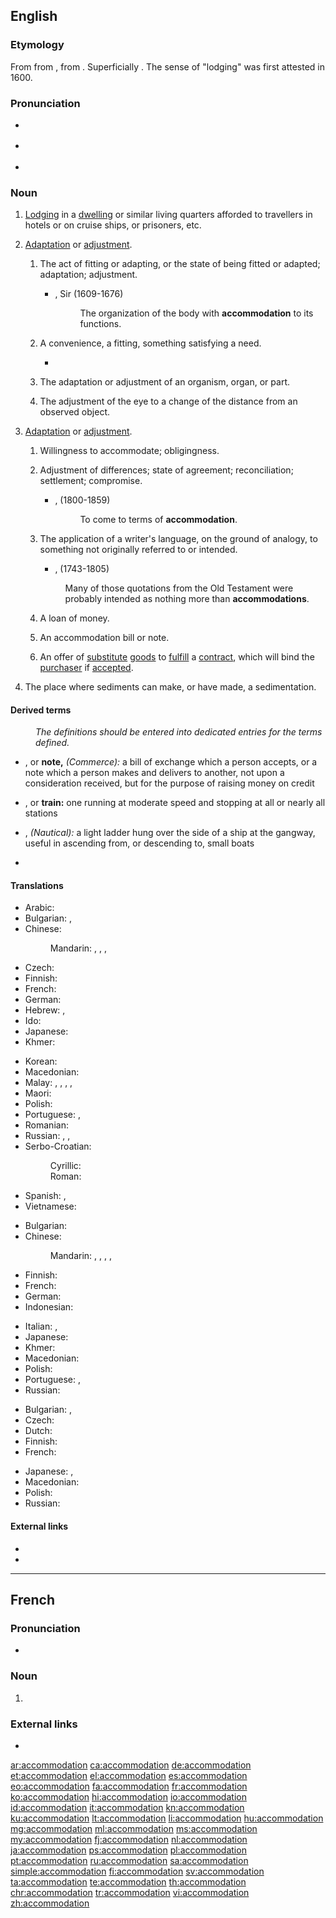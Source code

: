==English==
{{wikipedia|dab=accommodation}}
{{Webster 1913}}

===Etymology===
From {{etyl|fr|en}} {{m|fr|accommodation}} from {{etyl|la|en}} {{m|la|accommodātiō||adjustment, accommodation, compliance}}, from {{m|la|accommodō||adapt, put in order}}. Superficially {{suffix|accommodate|tion|lang=en}}. The sense of "lodging" was first attested in 1600.

===Pronunciation===
* {{a|UK}} {{IPA|/ə.ˌkɒm.ə.ˈdeɪ.ʃən/|lang=en}}
* {{a|US}} {{IPA|/ə.ˌkɑm.ə.ˈdeɪ.ʃən/|lang=en}}
* {{rhymes|eɪʃən|lang=en}}

===Noun===
{{en-noun|~}}

# {{senseid|en|lodging}} {{label|en|chiefly|British|usually|a mass noun}} [[lodging|Lodging]] in a [[dwelling]] or similar living quarters afforded to travellers in hotels or on cruise ships, or prisoners, etc.
# {{label|en|physical}} [[adaptation|Adaptation]] or [[adjustment]].
## {{label|en|countable|uncountable|followed by ''to''}} The act of fitting or adapting, or the state of being fitted or adapted; adaptation; adjustment.
##* {{rfdate}}, Sir {{w|Matthew Hale (jurist)|Matthew Hale}} (1609-1676)
##*: The organization of the body with '''accommodation''' to its functions.
## {{label|en|countable|uncountable}} A convenience, a fitting, something satisfying a need.
##* {{quote-book|year=1898|author={{w|Winston Churchill (novelist)|Winston Churchill}}
|title={{w|The Celebrity}}|chapter=10
|passage=Mr. Cooke had had a sloop yacht built at Far Harbor, the completion of which had been delayed, and which was but just delivered. […] The Maria had a cabin, which was finished in hard wood and yellow plush, and '''accommodations''' for keeping things cold.}}
## {{label|en|countable|physiology|biology}} The adaptation or adjustment of an organism, organ, or part.
## {{label|en|countable|medical}} The adjustment of the eye to a change of the distance from an observed object.
# {{label|en|personal}} [[adaptation|Adaptation]] or [[adjustment]].
## {{label|en|countable|uncountable}} Willingness to accommodate; obligingness.
## {{label|en|countable|uncountable}} Adjustment of differences; state of agreement; reconciliation; settlement; compromise.
##* {{rfdate}}, {{w|Thomas Babington Macaulay, 1st Baron Macaulay|Thomas Macaulay}} (1800-1859)
##*: To come to terms of '''accommodation'''.
## {{label|en|countable}} The application of a writer's language, on the ground of analogy, to something not originally referred to or intended.
##* {{rfdate}}, {{w|William Paley}} (1743-1805)
##: Many of those quotations from the Old Testament were probably intended as nothing more than '''accommodations'''.
## {{label|en|countable|commerce}} A loan of money.
## {{label|en|countable|commerce}} An accommodation bill or note.
## {{label|en|countable|legal}} An offer of [[substitute]] [[goods]] to [[fulfill]] a [[contract]], which will bind the [[purchaser]] if [[accepted]].
# {{label|en|countable|geology}} The place where sediments can make, or have made, a sedimentation.

====Derived terms====
: ''The definitions should be entered into dedicated entries for the terms defined.''
* {{l|en|accommodation bill}}, or '''note,''' ''(Commerce):'' a bill of exchange which a person accepts, or a note which a person makes and delivers to another, not upon a consideration received, but for the purpose of raising money on credit
* {{l|en|accommodation coach}}, or '''train:''' one running at moderate speed and stopping at all or nearly all stations
* {{l|en|accommodation ladder}}, ''(Nautical):'' a light ladder hung over the side of a ship at the gangway, useful in ascending from, or descending to, small boats
* {{l|en|holiday accommodation}}

====Translations====
{{trans-top|lodging}}
* Arabic: {{t|ar|الإِقَامَة}}
* Bulgarian: {{t+|bg|квартира}}, {{t+|bg|жилище}}
* Chinese:
*: Mandarin: {{t|cmn|住處|sc=Hani}}, {{t+|cmn|住处|tr=zhùchù|sc=Hani}}, {{t+|cmn|膳宿|tr=shànsù|sc=Hani}}, {{t+|cmn|住宿|tr=zhùsù|sc=Hani}}
* Czech: {{t|cs|ubytování|n}}
* Finnish: {{t+|fi|majoitus}}
* French: {{t+|fr|hébergement}}
* German: {{t+|de|Unterkunft|f}}
* Hebrew: {{t+|he|לִינָה|f|tr=liná|sc=Hebr}}, {{t+|he|מְגוּרִים|m-p|tr=megurím}}
* Ido: {{t+|io|lojeyo}}
* Japanese: {{t+|ja|宿泊|tr=しゅくはく, shukuhaku}}
* Khmer: {{t-needed|km}}
{{trans-mid}}
* Korean: {{t|ko|숙박|sc=Kore}}
* Macedonian: {{t|mk|сместување|n|tr=smestúvanje}}
* Malay: {{t|ms|penginapan}}, {{t|ms|pemalaman}}, {{t|ms|permalaman}}, {{t|ms|lojing}}, {{t|ms|akomodasi}}
* Maori: {{t|mi|wharenoho}}
* Polish: {{t|pl|zakwaterowanie|n}}
* Portuguese: {{t+|pt|alojamento|m}}, {{t+|pt|hospedagem|f}}
* Romanian: {{t+|ro|cazare|f}}
* Russian: {{t+|ru|жильё|n}}, {{qualifier|military}} {{t+|ru|расквартирова́ние|n}}, {{t+|ru|жили́ще|n}}
* Serbo-Croatian:
*: Cyrillic: {{t|sh|смјештај|m}}
*: Roman: {{t+|sh|smještaj|m}}
* Spanish: {{t+|es|alojamiento|m}}, {{t+|es|hospedaje|m}}
* Vietnamese: {{t-needed|vi}}
{{trans-bottom}}

{{trans-top|state of being fitted and adapted}}
* Bulgarian: {{t+|bg|приспособяване}}
* Chinese:
*: Mandarin: {{t|cmn|適應|sc=Hani}}, {{t+|cmn|适应|tr=shìyìng|sc=Hani}}, {{t+|cmn|調節|sc=Hani}}, {{t+|cmn|调节|tr=tiáojié|sc=Hani}}, {{t+|cmn|和解|tr=héjiě|sc=Hani}}
* Finnish: {{t+|fi|soveltuminen}}
* French: {{t+|fr|accommodation}}
* German: {{t+|de|Anpassung}}
* Indonesian: {{t+|id|akomodasi}}
{{trans-mid}}
* Italian: {{t+|it|sistemazione}}, {{t+|it|alloggio}}
* Japanese: {{t+|ja|設備|tr=setsubi}}
* Khmer: {{t-needed|km}}
* Macedonian: {{t|mk|прилагодување|n|tr=prilagodúvanje}}
* Polish: {{t+|pl|przystosowanie|n}}
* Portuguese: {{t|pt|acomodamento|m}}, {{t+|pt|acomodação|f}}
* Russian: {{t+|ru|согласова́ние|n}}
{{trans-bottom}}

{{trans-top|adjustment of the eye}}
* Bulgarian: {{t+|bg|приспособяване}}, {{t+|bg|привикване}}
* Czech: {{t+|cs|akomodace|f}}
* Dutch: {{t+|nl|accommodatie|f}}
* Finnish: {{t+|fi|sopeutuminen}}
* French: {{t+|fr|accommodation}}
{{trans-mid}}
* Japanese: {{t+|ja|調節|tr=chōsetsu}}, {{t+|ja|調整|tr=chōsei}}
* Macedonian: {{t|mk|привикнување|n|tr=priviknúvanje}}
* Polish: {{t+|pl|akomodacja|f}}
* Russian: {{t+|ru|аккомода́ция|f}}
{{trans-bottom}}

====External links====
* {{R:Webster 1913}}
* {{R:OneLook}}

----

==French==

===Pronunciation===
* {{audio|Fr-accommodation.ogg|audio|lang=fr}}

===Noun===
{{fr-noun|f}}

# {{l|en|accommodation}}

===External links===
* {{R:TLFi}}

[[ar:accommodation]]
[[ca:accommodation]]
[[de:accommodation]]
[[et:accommodation]]
[[el:accommodation]]
[[es:accommodation]]
[[eo:accommodation]]
[[fa:accommodation]]
[[fr:accommodation]]
[[ko:accommodation]]
[[hi:accommodation]]
[[io:accommodation]]
[[id:accommodation]]
[[it:accommodation]]
[[kn:accommodation]]
[[ku:accommodation]]
[[lt:accommodation]]
[[li:accommodation]]
[[hu:accommodation]]
[[mg:accommodation]]
[[ml:accommodation]]
[[ms:accommodation]]
[[my:accommodation]]
[[fj:accommodation]]
[[nl:accommodation]]
[[ja:accommodation]]
[[ps:accommodation]]
[[pl:accommodation]]
[[pt:accommodation]]
[[ru:accommodation]]
[[sa:accommodation]]
[[simple:accommodation]]
[[fi:accommodation]]
[[sv:accommodation]]
[[ta:accommodation]]
[[te:accommodation]]
[[th:accommodation]]
[[chr:accommodation]]
[[tr:accommodation]]
[[vi:accommodation]]
[[zh:accommodation]]